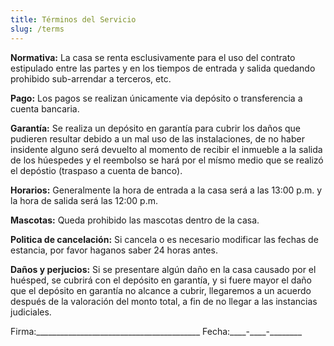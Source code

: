 ```yaml
---
title: Términos del Servicio
slug: /terms
---
```

**Normativa:** La casa se renta esclusivamente para el uso del contrato estipulado entre las partes y en los tiempos de entrada y salida quedando prohibido sub-arrendar a terceros, etc.

**Pago:** Los pagos se realizan únicamente via depósito o transferencia a cuenta bancaria.

**Garantía:** Se realiza un depósito en garantía para cubrir los daños que pudieren resultar debido a un mal uso de las instalaciones, de no haber insidente alguno será devuelto al momento de recibir el inmueble a la salida de los húespedes y el reembolso se hará por el mísmo medio que se realizó el depóstio (traspaso a cuenta de banco).

**Horarios:** Generalmente la hora de entrada a la casa será a las 13:00 p.m. y la hora de salida será las 12:00 p.m.

**Mascotas:** Queda prohibido las mascotas dentro de la casa.

**Politica de cancelación:** Si cancela o es necesario modificar las fechas de estancia, por favor haganos saber 24 horas antes.

**Daños y perjucios:** Si se presentare algún daño en la casa causado por el huésped, se cubrirá con el depósito en garantía, y si fuere mayor el daño que el depósito en garantía no alcance a cubrir, llegaremos a un acuerdo después de la valoración del monto total, a fin de no llegar a las instancias judiciales.


Firma:\_\_\_\_\_\_\_\_\_\_\_\_\_\_\_\_\_\_\_\_\_\_\_\_\_\_\_\_\_\_\_\_\_\_\_\_\_\_\_\_\_ Fecha:\_\_\_\_\-\_\_\_\_\-\_\_\_\_\_\_\_\_

